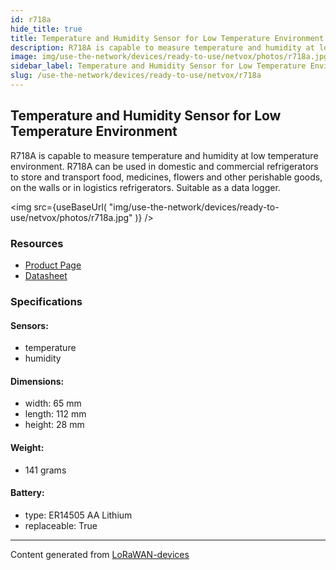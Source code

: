 ```yaml
---
id: r718a
hide_title: true
title: Temperature and Humidity Sensor for Low Temperature Environment
description: R718A is capable to measure temperature and humidity at low temperature environment. R718A can be used in domestic and commercial refrigerators to store and transport food, medicines, flowers and other perishable goods, on the walls or in logistics refrigerators. Suitable as a data logger.
image: img/use-the-network/devices/ready-to-use/netvox/photos/r718a.jpg
sidebar_label: Temperature and Humidity Sensor for Low Temperature Environment
slug: /use-the-network/devices/ready-to-use/netvox/r718a
---
```



## Temperature and Humidity Sensor for Low Temperature Environment

R718A is capable to measure temperature and humidity at low temperature environment. R718A can be used in domestic and commercial refrigerators to store and transport food, medicines, flowers and other perishable goods, on the walls or in logistics refrigerators. Suitable as a data logger.

<img
src={useBaseUrl(
"img/use-the-network/devices/ready-to-use/netvox/photos/r718a.jpg"
)}
/>

### Resources

- [Product Page](http://www.netvox.com.tw/product.asp?pro=R718A)
- [Datasheet](http://www.netvox.com.tw/um/R718A/R718Adatasheet.pdf)

### Specifications

#### Sensors:
- temperature
- humidity
#### Dimensions:
- width: 65 mm
- length: 112 mm
- height: 28 mm
#### Weight: 
- 141 grams
#### Battery: 
- type: ER14505 AA Lithium
- replaceable: True



---
Content generated from [LoRaWAN-devices](https://github.com/TheThingsNetwork/lorawan-devices)
